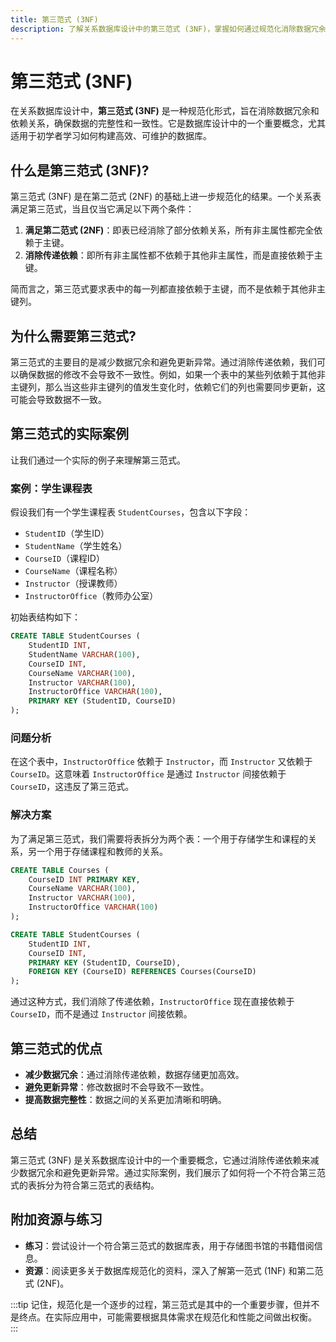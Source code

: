 ```yaml
---
title: 第三范式 (3NF)
description: 了解关系数据库设计中的第三范式 (3NF)，掌握如何通过规范化消除数据冗余和依赖关系。
---
```


# 第三范式 (3NF)

在关系数据库设计中，**第三范式 (3NF)** 是一种规范化形式，旨在消除数据冗余和依赖关系，确保数据的完整性和一致性。它是数据库设计中的一个重要概念，尤其适用于初学者学习如何构建高效、可维护的数据库。

## 什么是第三范式 (3NF)?

第三范式 (3NF) 是在第二范式 (2NF) 的基础上进一步规范化的结果。一个关系表满足第三范式，当且仅当它满足以下两个条件：

1. **满足第二范式 (2NF)**：即表已经消除了部分依赖关系，所有非主属性都完全依赖于主键。
2. **消除传递依赖**：即所有非主属性都不依赖于其他非主属性，而是直接依赖于主键。

简而言之，第三范式要求表中的每一列都直接依赖于主键，而不是依赖于其他非主键列。

## 为什么需要第三范式?

第三范式的主要目的是减少数据冗余和避免更新异常。通过消除传递依赖，我们可以确保数据的修改不会导致不一致性。例如，如果一个表中的某些列依赖于其他非主键列，那么当这些非主键列的值发生变化时，依赖它们的列也需要同步更新，这可能会导致数据不一致。

## 第三范式的实际案例

让我们通过一个实际的例子来理解第三范式。

### 案例：学生课程表

假设我们有一个学生课程表 `StudentCourses`，包含以下字段：

- `StudentID`（学生ID）
- `StudentName`（学生姓名）
- `CourseID`（课程ID）
- `CourseName`（课程名称）
- `Instructor`（授课教师）
- `InstructorOffice`（教师办公室）

初始表结构如下：

```sql
CREATE TABLE StudentCourses (
    StudentID INT,
    StudentName VARCHAR(100),
    CourseID INT,
    CourseName VARCHAR(100),
    Instructor VARCHAR(100),
    InstructorOffice VARCHAR(100),
    PRIMARY KEY (StudentID, CourseID)
);
```

### 问题分析

在这个表中，`InstructorOffice` 依赖于 `Instructor`，而 `Instructor` 又依赖于 `CourseID`。这意味着 `InstructorOffice` 是通过 `Instructor` 间接依赖于 `CourseID`，这违反了第三范式。

### 解决方案

为了满足第三范式，我们需要将表拆分为两个表：一个用于存储学生和课程的关系，另一个用于存储课程和教师的关系。

```sql
CREATE TABLE Courses (
    CourseID INT PRIMARY KEY,
    CourseName VARCHAR(100),
    Instructor VARCHAR(100),
    InstructorOffice VARCHAR(100)
);

CREATE TABLE StudentCourses (
    StudentID INT,
    CourseID INT,
    PRIMARY KEY (StudentID, CourseID),
    FOREIGN KEY (CourseID) REFERENCES Courses(CourseID)
);
```

通过这种方式，我们消除了传递依赖，`InstructorOffice` 现在直接依赖于 `CourseID`，而不是通过 `Instructor` 间接依赖。

## 第三范式的优点

- **减少数据冗余**：通过消除传递依赖，数据存储更加高效。
- **避免更新异常**：修改数据时不会导致不一致性。
- **提高数据完整性**：数据之间的关系更加清晰和明确。

## 总结

第三范式 (3NF) 是关系数据库设计中的一个重要概念，它通过消除传递依赖来减少数据冗余和避免更新异常。通过实际案例，我们展示了如何将一个不符合第三范式的表拆分为符合第三范式的表结构。

## 附加资源与练习

- **练习**：尝试设计一个符合第三范式的数据库表，用于存储图书馆的书籍借阅信息。
- **资源**：阅读更多关于数据库规范化的资料，深入了解第一范式 (1NF) 和第二范式 (2NF)。

:::tip
记住，规范化是一个逐步的过程，第三范式是其中的一个重要步骤，但并不是终点。在实际应用中，可能需要根据具体需求在规范化和性能之间做出权衡。
:::